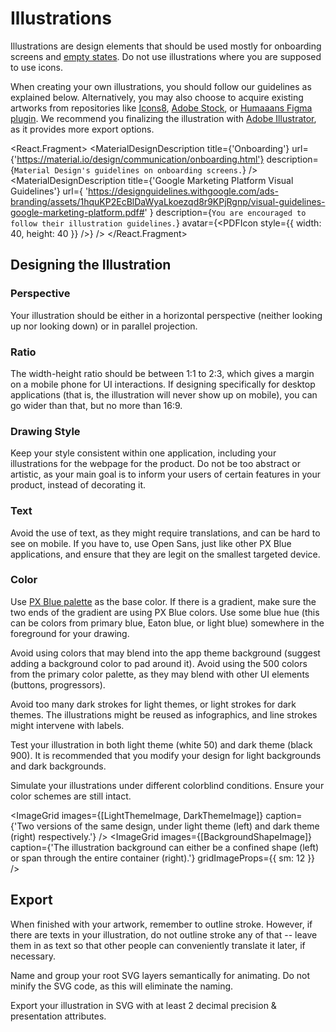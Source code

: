 
<!-- KEYWORDS: design illustration graph onboarding -->

# Illustrations

Illustrations are design elements that should be used mostly for onboarding screens and [empty states](/patterns/empty-states). Do not use illustrations where you are supposed to use icons.

When creating your own illustrations, you should follow our guidelines as explained below. Alternatively, you may also choose to acquire existing artworks from repositories like [Icons8](https://icons8.com/illustrations), [Adobe Stock](https://stock.adobe.com/vectors), or [Humaaans Figma plugin](https://www.figma.com/community/plugin/739503328703046360). We recommend you finalizing the illustration with [Adobe Illustrator](https://www.adobe.com/products/illustrator.html), as it provides more export options.

<React.Fragment>
    <MaterialDesignDescription
        title={'Onboarding'}
        url={'https://material.io/design/communication/onboarding.html'}
        description={`Material Design's guidelines on onboarding screens.`}
    />
    <MaterialDesignDescription
        title={'Google Marketing Platform Visual Guidelines'}
        url={
            'https://designguidelines.withgoogle.com/ads-branding/assets/1hquKP2EcBlDaWyaLkoezqd8r9KPjRgnp/visual-guidelines-google-marketing-platform.pdf#'
        }
        description={`You are encouraged to follow their illustration guidelines.`}
        avatar={<PDFIcon style={{ width: 40, height: 40 }} />}
    />
</React.Fragment>

## Designing the Illustration

### Perspective

Your illustration should be either in a horizontal perspective (neither looking up nor looking down) or in parallel projection.

### Ratio

The width-height ratio should be between 1:1 to 2:3, which gives a margin on a mobile phone for UI interactions. If designing specifically for desktop applications (that is, the illustration will never show up on mobile), you can go wider than that, but no more than 16:9.

### Drawing Style

Keep your style consistent within one application, including your illustrations for the webpage for the product. Do not be too abstract or artistic, as your main goal is to inform your users of certain features in your product, instead of decorating it.

### Text

Avoid the use of text, as they might require translations, and can be hard to see on mobile. If you have to, use Open Sans, just like other PX Blue applications, and ensure that they are legit on the smallest targeted device.

### Color

Use [PX Blue palette](/style/color) as the base color. If there is a gradient, make sure the two ends of the gradient are using PX Blue colors. Use some blue hue (this can be colors from primary blue, Eaton blue, or light blue) somewhere in the foreground for your drawing.

Avoid using colors that may blend into the app theme background (suggest adding a background color to pad around it). Avoid using the 500 colors from the primary color palette, as they may blend with other UI elements (buttons, progressors).

Avoid too many dark strokes for light themes, or light strokes for dark themes. The illustrations might be reused as infographics, and line strokes might intervene with labels.

Test your illustration in both light theme (white 50) and dark theme (black 900). It is recommended that you modify your design for light backgrounds and dark backgrounds.

Simulate your illustrations under different colorblind conditions. Ensure your color schemes are still intact.

<ImageGrid
    images={[LightThemeImage, DarkThemeImage]}
    caption={'Two versions of the same design, under light theme (left) and dark theme (right) respectively.'}
/>
<ImageGrid images={[BackgroundShapeImage]} caption={'The illustration background can either be a confined shape (left) or span through the entire container (right).'} gridImageProps={{ sm: 12 }} />

## Export

When finished with your artwork, remember to outline stroke. However, if there are texts in your illustration, do not outline stroke any of that -- leave them in as text so that other people can conveniently translate it later, if necessary.

Name and group your root SVG layers semantically for animating. Do not minify the SVG code, as this will eliminate the naming.

Export your illustration in SVG with at least 2 decimal precision & presentation attributes.
